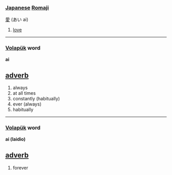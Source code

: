 === [[Japanese]] [[Romaji]] ===
[[愛]] (あい ai)

#[[love]]

----
=== [[Volapük]] word === 
'''ai''' 
== [[adverb]] == 
# always 
# at all times 
# constantly (habitually)
# ever (always)
# habitually

----
=== [[Volapük]] word === 
'''ai (laidio)''' 
== [[adverb]] == 
# forever